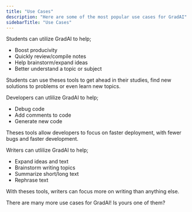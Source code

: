 ```yaml
---
title: "Use Cases"
description: "Here are some of the most popular use cases for GradAI"
sidebarTitle: "Use Cases"
---
```


<Card title="Students" icon="school">
  Students can utilize GradAI to help;

  - Boost producivity
  - Quickly review/compile notes
  - Help brainstorm/expand ideas
  - Better understand a topic or subject

  Students can use theses tools to get ahead in their studies, find new solutions to problems or even learn new topics.
</Card>

<Card title="Developers" icon="code">
  Developers can utlilize GradAI to help;

  - Debug code
  - Add comments to code
  - Generate new code

  Theses tools allow developers to focus on faster deployment, with fewer bugs and faster development.
</Card>

<Card title="Writers" icon="book">
  Writers can utlilize GradAI to help;

  - Expand ideas and text
  - Brainstorm writing topics
  - Summarize short/long text
  - Rephrase text

  With theses tools, writers can focus more on writing than anything else.
</Card>

There are many more use cases for GradAI\! Is yours one of them?